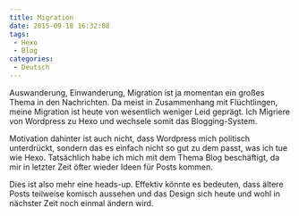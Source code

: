 ```yaml
---
title: Migration
date: 2015-09-18 16:32:08
tags:
 - Hexo 
 - Blog
categories:
 - Deutsch
---
```


Auswanderung, Einwanderung, Migration ist ja momentan ein großes Thema in den Nachrichten. Da meist in Zusammenhang mit Flüchtlingen, meine Migration ist heute von wesentlich weniger Leid geprägt. Ich Migriere von Wordpress zu Hexo und wechsele somit das Blogging-System.

Motivation dahinter ist auch nicht, dass Wordpress mich politisch unterdrückt, sondern das es einfach nicht so gut zu dem passt, was ich tue wie Hexo. Tatsächlich habe ich mich mit dem Thema Blog beschäftigt, da mir in letzter Zeit öfter wieder Ideen für Posts kommen.

Dies ist also mehr eine heads-up. Effektiv könnte es bedeuten, dass ältere Posts teilweise komisch aussehen und das Design sich heute und wohl in nächster Zeit noch einmal ändern wird.
